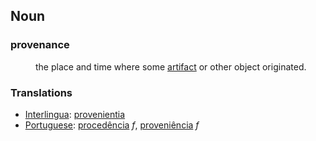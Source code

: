 ==Noun==
===provenance===
:  the place and time where some [[artifact]] or other object originated.

===Translations===
*[[Interlingua]]: [[provenientia]]
*[[Portuguese]]: [[procedência]] ''f'', [[proveniência]] ''f''